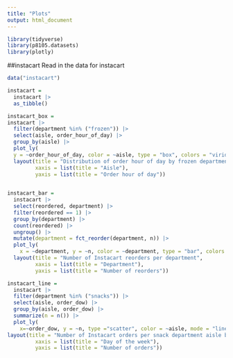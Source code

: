 ```yaml
---
title: "Plots"
output: html_document
---
```


```r
library(tidyverse)
library(p8105.datasets)
library(plotly)
```

##instacart
Read in the data for instacart

```r
data("instacart")

instacart = 
  instacart |> 
  as_tibble()
```



```r
instacart_box = 
instacart |> 
  filter(department %in% ("frozen")) |>
  select(aisle, order_hour_of_day) |> 
  group_by(aisle) |> 
  plot_ly(
  y = ~order_hour_of_day, color = ~aisle, type = "box", colors = "viridis") |> 
  layout(title = "Distribution of order hour of day by frozen department aisle",
         xaxis = list(title = "Aisle"),
         yaxis = list(title = "Order hour of day"))
    
```


```r
instacart_bar =
  instacart |> 
  select(reordered, department) |> 
  filter(reordered == 1) |> 
  group_by(department) |>
  count(reordered) |> 
  ungroup() |> 
  mutate(department = fct_reorder(department, n)) |> 
  plot_ly(
    x = ~department, y = ~n, color = ~department, type = "bar", colors = "viridis") |> 
  layout(title = "Number of Instacart reorders per department",
         xaxis = list(title = "Department"),
         yaxis = list(title = "Number of reorders"))
```



```r
instacart_line =
  instacart |> 
  filter(department %in% ("snacks")) |> 
  select(aisle, order_dow) |> 
  group_by(aisle, order_dow) |> 
  summarize(n = n()) |> 
  plot_ly(
    x=~order_dow, y = ~n, type ="scatter", color = ~aisle, mode = "lines", colors = "viridis") |> 
layout(title = "Number of Instacart orders per snack department aisle by day of the week",
         xaxis = list(title = "Day of the week"),
         yaxis = list(title = "Number of orders"))
```



